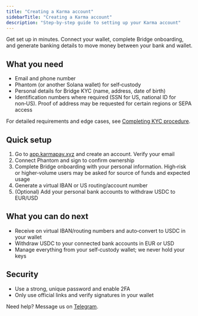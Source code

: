 ```yaml
---
title: "Creating a Karma account"
sidebarTitle: "Creating a Karma account"
description: "Step-by-step guide to setting up your Karma account"
---
```


Get set up in minutes. Connect your wallet, complete Bridge onboarding, and generate banking details to move money between your bank and wallet.

## What you need

- Email and phone number
- Phantom (or another Solana wallet) for self‑custody
- Personal details for Bridge KYC (name, address, date of birth)
- Identification numbers where required (SSN for US, national ID for non‑US). Proof of address may be requested for certain regions or SEPA access

For detailed requirements and edge cases, see [Completing KYC procedure](/completing-kyc-procedure).

## Quick setup

1. Go to [app.karmapay.xyz](https://app.karmapay.xyz) and create an account. Verify your email
2. Connect Phantom and sign to confirm ownership
3. Complete Bridge onboarding with your personal information. High‑risk or higher‑volume users may be asked for source of funds and expected usage
4. Generate a virtual IBAN or US routing/account number
5. (Optional) Add your personal bank accounts to withdraw USDC to EUR/USD

## What you can do next

- Receive on virtual IBAN/routing numbers and auto‑convert to USDC in your wallet
- Withdraw USDC to your connected bank accounts in EUR or USD
- Manage everything from your self‑custody wallet; we never hold your keys

## Security

- Use a strong, unique password and enable 2FA
- Only use official links and verify signatures in your wallet

Need help? Message us on [Telegram](https://t.me/karmawallet).



